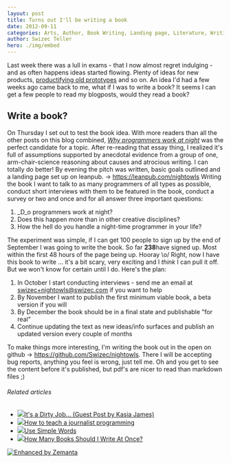 ```yaml
---
layout: post
title: Turns out I'll be writing a book
date: 2012-09-11
categories: Arts, Author, Book Writing, Landing page, Literature, Writing
author: Swizec Teller
hero: ./img/embed
---
```


 Last week there was a lull in exams - that I now almost regret indulging - and as often happens ideas started flowing. Plenty of ideas for new products, [productifying old prototypes](http://swizec.com/blog/a-message-from-your-future-self/swizec/3377) and so on. An idea I'd had a few weeks ago came back to me, what if I was to write a book? It seems I can get a few people to read my blogposts, would they read a book?

## Write a book?

On Thursday I set out to test the book idea. With more readers than all the other posts on this blog combined, _[Why programmers work at night](http://swizec.com/blog/why-programmers-work-at-night/swizec/3198 "Why programmers work at night")_ was the perfect candidate for a topic. After re-reading that essay thing, I realized it's full of assumptions supported by anecdotal evidence from a group of one, arm-chair-science reasoning about causes and atrocious writing. I can totally do better! By evening the pitch was written, basic goals outlined and a landing page set up on leanpub. -> <https://leanpub.com/nightowls> Writing the book I want to talk to as many programmers of all types as possible, conduct short interviews with them to be featured in the book, conduct a survey or two and once and for all answer three important questions:

1.  _D_o programmers work at night?
2.  Does this happen more than in other creative disciplines?
3.  How the hell do you handle a night-time programmer in your life?

The experiment was simple, if I can get 100 people to sign up by the end of September I was going to write the book. So far **238**have signed up. Most within the first 48 hours of the page being up. Hooray \\o/ Right, now I have this book to write ... it's a bit scary, very exciting and I _think_ I can pull it off. But we won't know for certain until I do. Here's the plan:

1.  In October I start conducting interviews - send me an email at [swizec+nightowls@swizec.com](mailto:swizec+nightowls@swizec.com) if you want to help
2.  By November I want to publish the first minimum viable book, a beta version if you will
3.  By December the book should be in a final state and publishable "for real"
4.  Continue updating the text as new ideas/info surfaces and publish an updated version every couple of months

To make things more interesting, I'm writing the book out in the open on github -> <https://github.com/Swizec/nightowls>. There I will be accepting bug reports, anything you feel is wrong, just tell me. Oh and you get to see the content before it's published, but pdf's are nicer to read than markdown files ;)

###### Related articles

-   [![](http://i.zemanta.com/111284908_80_80.jpg)](http://indiewritingblog.com/2012/09/10/its-a-dirty-job-guest-post-by-kasia-james/)[It's a Dirty Job... (Guest Post by Kasia James)](http://indiewritingblog.com/2012/09/10/its-a-dirty-job-guest-post-by-kasia-james/)
-   [![](http://i.zemanta.com/109257994_80_80.jpg)](http://onlinejournalismblog.com/2012/08/29/how-to-teach-a-journalist-programming/)[How to teach a journalist programming](http://onlinejournalismblog.com/2012/08/29/how-to-teach-a-journalist-programming/)
-   [![](http://i.zemanta.com/111208955_80_80.jpg)](http://dlmilesbooks.wordpress.com/2012/09/10/use-simple-words/)[Use Simple Words](http://dlmilesbooks.wordpress.com/2012/09/10/use-simple-words/)
-   [![](http://i.zemanta.com/109484120_80_80.jpg)](http://michaeljholley.com/2012/08/30/how-many-books-should-i-write-at-once/)[How Many Books Should I Write At Once?](http://michaeljholley.com/2012/08/30/how-many-books-should-i-write-at-once/)

[![Enhanced by Zemanta](http://img.zemanta.com/zemified_e.png?x-id=fd8ae5c9-6ffe-41ce-b39d-94ea74960a6b)](http://www.zemanta.com/?px "Enhanced by Zemanta")
